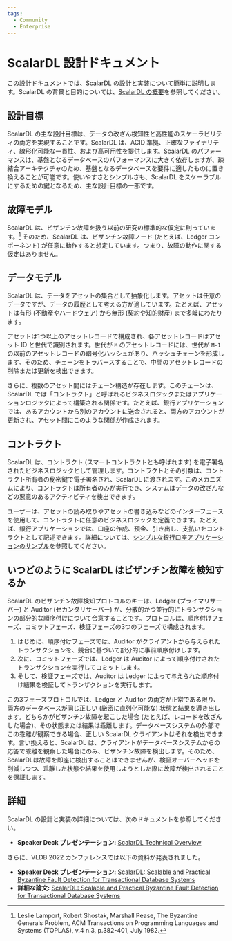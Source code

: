 ```yaml
---
tags:
  - Community
  - Enterprise
---
```


# ScalarDL 設計ドキュメント


<TranslationBanner />

この設計ドキュメントでは、ScalarDL の設計と実装について簡単に説明します。ScalarDL の背景と目的については、[ScalarDL の概要](overview.mdx)を参照してください。

## 設計目標

ScalarDL の主な設計目標は、データの改ざん検知性と高性能のスケーラビリティの両方を実現することです。ScalarDL は、ACID 準拠、正確なファイナリティ、線形化可能な一貫性、および高可用性を提供します。ScalarDL のパフォーマンスは、基盤となるデータベースのパフォーマンスに大きく依存しますが、疎結合アーキテクチャのため、基盤となるデータベースを要件に適したものに置き換えることが可能です。使いやすさとシンプルさも、ScalarDL をスケーラブルにするための鍵となるため、主な設計目標の一部です。

## 故障モデル

ScalarDL は、ビザンチン故障を扱う以前の研究の標準的な仮定に則っています。[^1] そのため、ScalarDL は、ビザンチン故障ノード (たとえば、Ledger コンポーネント) が任意に動作すると想定しています。つまり、故障の動作に関する仮定はありません。

## データモデル

ScalarDL は、データをアセットの集合として抽象化します。アセットは任意のデータですが、データの履歴として考える方が適しています。たとえば、アセットは有形 (不動産やハードウェア) から無形 (契約や知的財産) まで多岐にわたります。

アセットは1つ以上のアセットレコードで構成され、各アセットレコードはアセット ID と世代で識別されます。世代が `M` のアセットレコードには、世代が `M-1` の以前のアセットレコードの暗号化ハッシュがあり、ハッシュチェーンを形成します。そのため、チェーンをトラバースすることで、中間のアセットレコードの削除または更新を検出できます。

さらに、複数のアセット間にはチェーン構造が存在します。このチェーンは、ScalarDL では「コントラクト」と呼ばれるビジネスロジックまたはアプリケーションロジックによって構築される関係です。たとえば、銀行アプリケーションでは、あるアカウントから別のアカウントに送金されると、両方のアカウントが更新され、アセット間にこのような関係が作成されます。

## コントラクト

ScalarDL は、コントラクト (スマートコントラクトとも呼ばれます) を電子署名されたビジネスロジックとして管理します。コントラクトとその引数は、コントラクト所有者の秘密鍵で電子署名され、ScalarDL に渡されます。このメカニズムにより、コントラクトは所有者のみが実行でき、システムはデータの改ざんなどの悪意のあるアクティビティを検出できます。

ユーザーは、アセットの読み取りやアセットの書き込みなどのインターフェースを使用して、コントラクトに任意のビジネスロジックを定義できます。たとえば、銀行アプリケーションでは、口座の作成、預金、引き出し、支払いをコントラクトとして記述できます。詳細については、[シンプルな銀行口座アプリケーションのサンプル](applications/simple-bank-account/README.mdx)を参照してください。

## いつどのように ScalarDL はビザンチン故障を検知するか

ScalarDL のビザンチン故障検知プロトコルのキーは、Ledger (プライマリサーバー) と Auditor (セカンダリサーバー) が、分散的かつ並行的にトランザクションの部分的な順序付けについて合意することです。プロトコルは、順序付けフェーズ、コミットフェーズ、検証フェーズの3つのフェーズで構成されます。

1. はじめに、順序付けフェーズでは、Auditor がクライアントから与えられたトランザクションを、競合に基づいて部分的に事前順序付けします。
2. 次に、コミットフェーズでは、Ledger は Auditor によって順序付けされたトランザクションを実行してコミットします。
3. そして、検証フェーズでは、Auditor は Ledger によって与えられた順序付け結果を検証してトランザクションを実行します。

この3フェーズプロトコルでは、Ledger と Auditor の両方が正常である限り、両方のデータベースが同じ正しい (厳密に直列化可能な) 状態と結果を導き出します。どちらかがビザンチン故障を起こした場合 (たとえば、レコードを改ざんした場合)、その状態または結果は乖離します。データベースシステムの外部でこの乖離が観察できる場合、正しい ScalarDL クライアントはそれを検出できます。言い換えると、ScalarDL は、クライアントがデータベースシステムからの応答で乖離を観察した場合にのみ、ビザンチン故障を検出します。そのため、ScalarDLは故障を即座に検出することはできませんが、検証オーバーヘッドを削減しつつ、乖離した状態や結果を使用しようとした際に故障が検出されることを保証します。

## 詳細

ScalarDL の設計と実装の詳細については、次のドキュメントを参照してください。

- **Speaker Deck プレゼンテーション:** [ScalarDL Technical Overview](https://speakerdeck.com/scalar/scalar-dl-technical-overview)

さらに、VLDB 2022 カンファレンスでは以下の資料が発表されました。

- **Speaker Deck プレゼンテーション:** [ScalarDL: Scalable and Practical Byzantine Fault Detection for Transactional Database Systems](https://speakerdeck.com/scalar/scalar-dl-scalable-and-practical-byzantine-fault-detection-for-transactional-database-systems-vldb22)
- **詳細な論文:** [ScalarDL: Scalable and Practical Byzantine Fault Detection for Transactional Database Systems](https://www.vldb.org/pvldb/vol15/p1324-yamada.pdf)

[^1]: Leslie Lamport, Robert Shostak, Marshall Pease, The Byzantine Generals Problem, ACM Transactions on Programming Languages and Systems (TOPLAS), v.4 n.3, p.382-401, July 1982.
